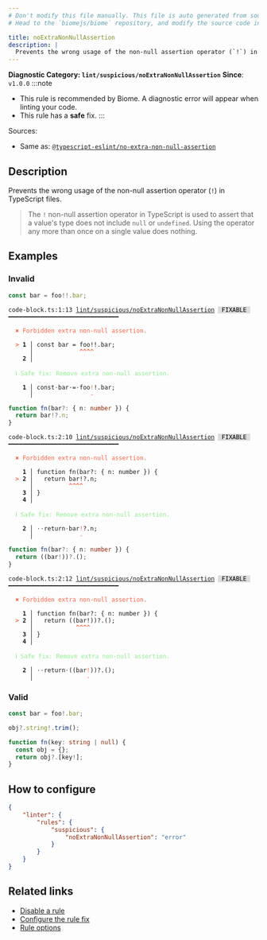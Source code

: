 ```yaml
---
# Don't modify this file manually. This file is auto generated from source, and you will lose your changes next time the website is built.
# Head to the `biomejs/biome` repository, and modify the source code in there.

title: noExtraNonNullAssertion
description: |
  Prevents the wrong usage of the non-null assertion operator (`!`) in TypeScript files.
---
```


**Diagnostic Category: `lint/suspicious/noExtraNonNullAssertion`**
<Tabs>
<TabItem label="TypeScript and TSX" icon="seti:typescript">
**Since**: `v1.0.0`
:::note
- This rule is recommended by Biome. A diagnostic error will appear when linting your code.
- This rule has a **safe** fix.
:::

Sources: 
- Same as: <a href="https://typescript-eslint.io/rules/no-extra-non-null-assertion" target="_blank"><code>@typescript-eslint/no-extra-non-null-assertion</code></a>

## Description
Prevents the wrong usage of the non-null assertion operator (`!`) in TypeScript files.

>The `!` non-null assertion operator in TypeScript is used to assert that a value's type does not include `null` or `undefined`. Using the operator any more than once on a single value does nothing.


## Examples

### Invalid

```ts
const bar = foo!!.bar;
```

<pre class="language-text"><code class="language-text">code-block.ts:1:13 <a href="https://biomejs.dev/linter/rules/no-extra-non-null-assertion">lint/suspicious/noExtraNonNullAssertion</a> <span style="color: #000; background-color: #ddd;"> FIXABLE </span> ━━━━━━━━━━━━━━━━━━━━━━━━━━━━━━━<br /><br />  <strong><span style="color: Tomato;">✖</span></strong> <span style="color: Tomato;">Forbidden extra non-null assertion.</span><br />  <br />  <strong><span style="color: Tomato;">&gt;</span></strong> <strong>1 │ </strong>const bar = foo!!.bar;<br />   <strong>   │ </strong>            <strong><span style="color: Tomato;">^</span></strong><strong><span style="color: Tomato;">^</span></strong><strong><span style="color: Tomato;">^</span></strong><strong><span style="color: Tomato;">^</span></strong><br />    <strong>2 │ </strong><br />  <br />  <strong><span style="color: lightgreen;">ℹ</span></strong> <span style="color: lightgreen;">Safe fix</span><span style="color: lightgreen;">: </span><span style="color: lightgreen;">Remove extra non-null assertion.</span><br />  <br />  <strong>  1 │ </strong>const<span style="opacity: 0.8;">·</span>bar<span style="opacity: 0.8;">·</span>=<span style="opacity: 0.8;">·</span>foo<span style="color: Tomato;">!</span>!.bar;<br />  <strong>    │ </strong>               <span style="color: Tomato;">-</span>      <br /></code></pre>

```ts
function fn(bar?: { n: number }) {
  return bar!?.n;
}
```

<pre class="language-text"><code class="language-text">code-block.ts:2:10 <a href="https://biomejs.dev/linter/rules/no-extra-non-null-assertion">lint/suspicious/noExtraNonNullAssertion</a> <span style="color: #000; background-color: #ddd;"> FIXABLE </span> ━━━━━━━━━━━━━━━━━━━━━━━━━━━━━━━<br /><br />  <strong><span style="color: Tomato;">✖</span></strong> <span style="color: Tomato;">Forbidden extra non-null assertion.</span><br />  <br />    <strong>1 │ </strong>function fn(bar?: &#123; n: number &#125;) &#123;<br />  <strong><span style="color: Tomato;">&gt;</span></strong> <strong>2 │ </strong>  return bar!?.n;<br />   <strong>   │ </strong>         <strong><span style="color: Tomato;">^</span></strong><strong><span style="color: Tomato;">^</span></strong><strong><span style="color: Tomato;">^</span></strong><strong><span style="color: Tomato;">^</span></strong><br />    <strong>3 │ </strong>&#125;<br />    <strong>4 │ </strong><br />  <br />  <strong><span style="color: lightgreen;">ℹ</span></strong> <span style="color: lightgreen;">Safe fix</span><span style="color: lightgreen;">: </span><span style="color: lightgreen;">Remove extra non-null assertion.</span><br />  <br />  <strong>  2 │ </strong><span style="opacity: 0.8;">·</span><span style="opacity: 0.8;">·</span>return<span style="opacity: 0.8;">·</span>bar<span style="color: Tomato;">!</span>?.n;<br />  <strong>    │ </strong>            <span style="color: Tomato;">-</span>    <br /></code></pre>

```ts
function fn(bar?: { n: number }) {
  return ((bar!))?.();
}
```

<pre class="language-text"><code class="language-text">code-block.ts:2:12 <a href="https://biomejs.dev/linter/rules/no-extra-non-null-assertion">lint/suspicious/noExtraNonNullAssertion</a> <span style="color: #000; background-color: #ddd;"> FIXABLE </span> ━━━━━━━━━━━━━━━━━━━━━━━━━━━━━━━<br /><br />  <strong><span style="color: Tomato;">✖</span></strong> <span style="color: Tomato;">Forbidden extra non-null assertion.</span><br />  <br />    <strong>1 │ </strong>function fn(bar?: &#123; n: number &#125;) &#123;<br />  <strong><span style="color: Tomato;">&gt;</span></strong> <strong>2 │ </strong>  return ((bar!))?.();<br />   <strong>   │ </strong>           <strong><span style="color: Tomato;">^</span></strong><strong><span style="color: Tomato;">^</span></strong><strong><span style="color: Tomato;">^</span></strong><strong><span style="color: Tomato;">^</span></strong><br />    <strong>3 │ </strong>&#125;<br />    <strong>4 │ </strong><br />  <br />  <strong><span style="color: lightgreen;">ℹ</span></strong> <span style="color: lightgreen;">Safe fix</span><span style="color: lightgreen;">: </span><span style="color: lightgreen;">Remove extra non-null assertion.</span><br />  <br />  <strong>  2 │ </strong><span style="opacity: 0.8;">·</span><span style="opacity: 0.8;">·</span>return<span style="opacity: 0.8;">·</span>((bar<span style="color: Tomato;">!</span>))?.();<br />  <strong>    │ </strong>              <span style="color: Tomato;">-</span>       <br /></code></pre>

### Valid

```ts
const bar = foo!.bar;

obj?.string!.trim();

function fn(key: string | null) {
  const obj = {};
  return obj?.[key!];
}
```

## How to configure
```json title="biome.json"
{
	"linter": {
		"rules": {
			"suspicious": {
				"noExtraNonNullAssertion": "error"
			}
		}
	}
}

```
## Related links

- [Disable a rule](/linter/#disable-a-lint-rule)
- [Configure the rule fix](/linter#configure-the-rule-fix)
- [Rule options](/linter/#rule-options)

</TabItem>
</Tabs>

